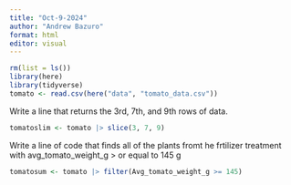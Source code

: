 ```yaml
---
title: "Oct-9-2024"
author: "Andrew Bazuro"
format: html
editor: visual
---
```


```r
rm(list = ls())
library(here)
library(tidyverse)
tomato <- read.csv(here("data", "tomato_data.csv"))
```

Write a line that returns the 3rd, 7th, and 9th rows of data.

```r
tomatoslim <- tomato |> slice(3, 7, 9)
```

Write a line of code that finds all of the plants fromt he frtilizer treatment with avg_tomato_weight_g > or equal to 145 g

```r
tomatosum <- tomato |> filter(Avg_tomato_weight_g >= 145)
```

